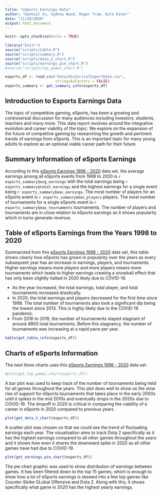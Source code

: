 ```yaml
---
title: "eSports Earnings Data"
author: "Danhiel Vu, Sydney Wood, Roger Tram, Kyle Riner"
date: "11/29/2020"
output: html_document
---
```


```r
knitr::opts_chunk$set(echo = TRUE)
```

```r
library("knitr")
source("scripts/table.R")
source("scripts/summary.R")
source("scripts/dota_2_chart.R")
source("scripts/earnings_pie_chart.R")
#source("scripts/top_games_chart.R")

esports_df <- read.csv("data/HistoricalEsportData.csv",
                       stringsAsFactors = FALSE)
esports_summary <- get_summary_info(esports_df)
```

## Introduction to Esports Earnings Data

The topic of competitive gaming, eSports, has been a growing and controversial
discussion for many audiences including investors, students, teachers and
many more. This data report revolves around the integrative evolution and
career viability of the topic. We explore on the expansion of the future
of competitve gaming by researching the growth and pertinent trends of
earnings from eSports. This is an important topic for many young adults to
explore as an optional viable career path for their future.

## Summary Information of eSports Earnings
According to this [eSports Earnings 1998 - 2020](https://www.kaggle.com/rankirsh/esports-earnings) data set,
the average earnings among all eSports events from 1998 to 2020 is `r esports_summary$avg_earnings`
with the total earnings being `r esports_summary$total_earnings` and the highest
earnings for a single event being `r esports_summary$max_earnings`.
The most number of players for an eSports event is `r esports_summary$max_players` players.
The most number of tournaments for a single eSports event is `r esports_summary$max_tournaments` tournaments.
The number of players and tournaments are in close relation to eSports earnings as
it shows popularity which in turns generate revenue.


## Table of eSports Earnings from the Years 1998 to 2020
Summarized from this [eSports Earnings 1998 - 2020](https://www.kaggle.com/rankirsh/esports-earnings) data set,
this table shows clearly how eSports has grown in popularity over the years as
every subsequent year has an increase in earnings, players, and tournaments.
Higher earnings means more players and more players means more tournaments
which leads to higher earnings creating a snowball effect that has only been
slightly halted in 2020 likely due to COVID-19.

- As the year increased, the total earnings, total player, and total tournaments
increased drastically.
- In 2020, the total earnings and players decreased for the first
time since 1998. The total number of tournaments also took a significant dip being
the lowest since 2013. This is highly likely due to the COVID-19 pandemic.
- From 2016 to 2019, the number of tournaments stayed stagnant of around 4800
total tournaments. Before this stagnancy, the number of tournaments was
increasing at a rapid pace per year.

```r
kable(get_table_info(esports_df))
```

## Charts of eSports Information

The next three charts uses this
[eSports Earnings 1998 - 2020](https://www.kaggle.com/rankirsh/esports-earnings) data set.

```r
#plot(get_top_games_chart(esports_df))
```

A bar plot was used to keep track of the number of tournaments being held for all games throughout the years. This plot does well to show us the slow rise of support for eSports tournaments that takes place in the early 2000s until it spikes in the mid 2010s and eventually drops in the 2020s due to COVID-19. The dropoff in 2020 is critical in comparing the viability of a career in eSports in 2020 compared to previous years.

```r
plot(get_dota_2_chart(esports_df))
```

A scatter plot was chosen so that we could see the trend of fluctuating earnings each year. The visualisation aims to track Dota 2 specifically as it has the highest earnings compared to all other games throughout the years and it shows how even it shares the downward spike in 2020 as all other games have had due to COVID-19.

```r
plot(get_earnings_pie_chart(esports_df))
```

The pie chart graphic was used to show distribution of earnings between games. It has been filtered down to the top 15 games, which is enough to show how a lot of eSports earnings is skewed into a few top games like Counter-Strike GLobal Offensive and Dota 2. Along with this, it shows specifically what game in 2020 has the highest yearly earnings.
